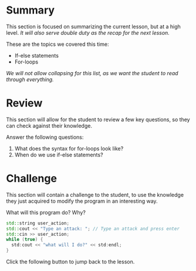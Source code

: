 # Summary

This section is focused on summarizing the current lesson, but at a high level.
_It will also serve double duty as the recap for the next lesson._

These are the topics we covered this time:

- If-else statements
- For-loops

_We will not allow collapsing for this list,_
_as we want the student to read through everything._

# Review

This section will allow for the student to review a few key questions,
so they can check against their knowledge.

Answer the following questions:

1. What does the syntax for for-loops look like?
2. When do we use if-else statements?

# Challenge

This section will contain a challenge to the student, to use the
knowledge they just acquired to modify the program in an
interesting way.

What will this program do? Why?

```cpp
std::string user_action;
std::cout << "Type an attack: "; // Type an attack and press enter
std::cin >> user_action;
while (true) {
  std:cout << "what will I do?" << std:endl;
}
```

Click the following button to jump back to the lesson.
